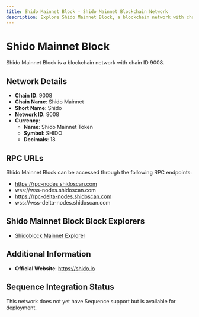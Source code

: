```yaml
--- 
title: Shido Mainnet Block - Shido Mainnet Blockchain Network
description: Explore Shido Mainnet Block, a blockchain network with chain ID 9008. Learn about its native currency, Shido Mainnet Token, and how to interact with the network.
---
```


# Shido Mainnet Block

Shido Mainnet Block is a blockchain network with chain ID 9008.

## Network Details

- **Chain ID**: 9008
- **Chain Name**: Shido Mainnet
- **Short Name**: Shido
- **Network ID**: 9008
- **Currency**: 
  - **Name**: Shido Mainnet Token
  - **Symbol**: SHIDO
  - **Decimals**: 18

## RPC URLs

Shido Mainnet Block can be accessed through the following RPC endpoints:

- https://rpc-nodes.shidoscan.com
- wss://wss-nodes.shidoscan.com
- https://rpc-delta-nodes.shidoscan.com
- wss://wss-delta-nodes.shidoscan.com

## Shido Mainnet Block Block Explorers

- [Shidoblock Mainnet Explorer](https://shidoscan.com)

## Additional Information

- **Official Website**: https://shido.io

## Sequence Integration Status

This network does not yet have Sequence support but is available for deployment.
